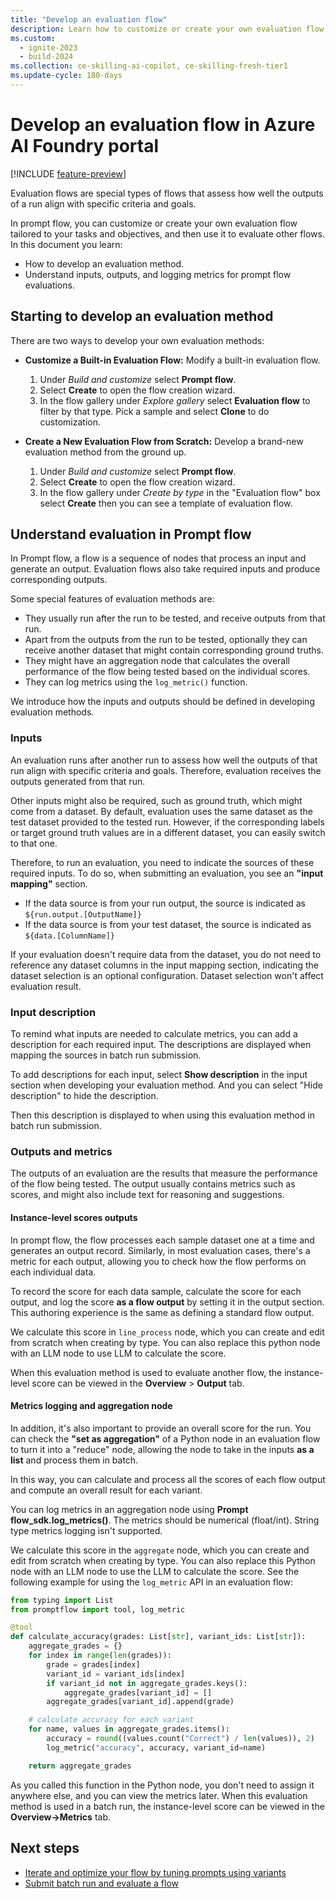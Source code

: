 ```yaml
---
title: "Develop an evaluation flow"
description: Learn how to customize or create your own evaluation flow tailored to your tasks and objectives, and then use in a batch run as an evaluation method in prompt flow with Azure AI Foundry.
ms.custom:
  - ignite-2023
  - build-2024
ms.collection: ce-skilling-ai-copilot, ce-skilling-fresh-tier1
ms.update-cycle: 180-days
---
```


# Develop an evaluation flow in Azure AI Foundry portal

[!INCLUDE [feature-preview](../includes/feature-preview)]

Evaluation flows are special types of flows that assess how well the outputs of a run align with specific criteria and goals.

In prompt flow, you can customize or create your own evaluation flow tailored to your tasks and objectives, and then use it to evaluate other flows. In this document you learn:

- How to develop an evaluation method.
- Understand inputs, outputs, and logging metrics for prompt flow evaluations.

## Starting to develop an evaluation method

There are two ways to develop your own evaluation methods:

- **Customize a Built-in Evaluation Flow:** Modify a built-in evaluation flow. 
  1. Under *Build and customize* select **Prompt flow**.
  2. Select **Create** to open the flow creation wizard.
  3. In the flow gallery under *Explore gallery* select **Evaluation flow** to filter by that type. Pick a sample and select **Clone** to do customization.

- **Create a New Evaluation Flow from Scratch:** Develop a brand-new evaluation method from the ground up. 
  1. Under *Build and customize* select **Prompt flow**.
  2. Select **Create** to open the flow creation wizard.
  3. In the flow gallery under *Create by type* in the "Evaluation flow" box select **Create** then you can see a template of evaluation flow.

## Understand evaluation in Prompt flow

In Prompt flow, a flow is a sequence of nodes that process an input and generate an output. Evaluation flows also take required inputs and produce corresponding outputs.

Some special features of evaluation methods are:

- They usually run after the run to be tested, and receive outputs from that run.
- Apart from the outputs from the run to be tested, optionally they can receive another dataset that might contain corresponding ground truths. 
- They might have an aggregation node that calculates the overall performance of the flow being tested based on the individual scores.
- They can log metrics using the `log_metric()` function.

We introduce how the inputs and outputs should be defined in developing evaluation methods.

### Inputs

An evaluation runs after another run to assess how well the outputs of that run align with specific criteria and goals. Therefore, evaluation receives the outputs generated from that run.

Other inputs might also be required, such as ground truth, which might come from a dataset. By default, evaluation uses the same dataset as the test dataset provided to the tested run. However, if the corresponding labels or target ground truth values are in a different dataset, you can easily switch to that one.  

Therefore, to run an evaluation, you need to indicate the sources of these required inputs. To do so, when submitting an evaluation, you see an  **"input mapping"**  section.

- If the data source is from your run output, the source is indicated as `${run.output.[OutputName]}`
- If the data source is from your test dataset, the source is indicated as `${data.[ColumnName]}`

<Note>
If your evaluation doesn't require data from the dataset, you do not need to reference any dataset columns in the input mapping section, indicating the dataset selection is an optional configuration. Dataset selection won't affect evaluation result.
</Note>

### Input description

To remind what inputs are needed to calculate metrics, you can add a description for each required input. The descriptions are displayed when mapping the sources in batch run submission.


To add descriptions for each input, select **Show description** in the input section when developing your evaluation method. And you can select "Hide description" to hide the description.


Then this description is displayed to when using this evaluation method in batch run submission.

### Outputs and metrics

The outputs of an evaluation are the results that measure the performance of the flow being tested. The output usually contains metrics such as scores, and might also include text for reasoning and suggestions.

#### Instance-level scores outputs

In prompt flow, the flow processes each sample dataset one at a time and generates an output record. Similarly, in most evaluation cases, there's a metric for each output, allowing you to check how the flow performs on each individual data.

To record the score for each data sample, calculate the score for each output, and log the score **as a flow output** by setting it in the output section. This authoring experience is the same as defining a standard flow output.


We calculate this score in `line_process` node, which you can create and edit from scratch when creating by type. You can also replace this python node with an LLM node to use LLM to calculate the score.


When this evaluation method is used to evaluate another flow, the instance-level score can be viewed in the **Overview** > **Output** tab.


#### Metrics logging and aggregation node

In addition, it's also important to provide an overall score for the run. You can check the  **"set as aggregation"** of a Python node in an evaluation flow to turn it into a "reduce" node, allowing the node to take in the inputs **as a list** and process them in batch.

In this way, you can calculate and process all the scores of each flow output and compute an overall result for each variant.

You can log metrics in an aggregation node using **Prompt flow_sdk.log_metrics()**. The metrics should be numerical (float/int). String type metrics logging isn't supported.

We calculate this score in the `aggregate` node, which you can create and edit from scratch when creating by type. You can also replace this Python node with an LLM node to use the LLM to calculate the score. See the following example for using the `log_metric` API in an evaluation flow:


```python
from typing import List
from promptflow import tool, log_metric

@tool
def calculate_accuracy(grades: List[str], variant_ids: List[str]):
    aggregate_grades = {}
    for index in range(len(grades)):
        grade = grades[index]
        variant_id = variant_ids[index]
        if variant_id not in aggregate_grades.keys():
            aggregate_grades[variant_id] = []
        aggregate_grades[variant_id].append(grade)

    # calculate accuracy for each variant
    for name, values in aggregate_grades.items():
        accuracy = round((values.count("Correct") / len(values)), 2)
        log_metric("accuracy", accuracy, variant_id=name)

    return aggregate_grades
```

As you called this function in the Python node, you don't need to assign it anywhere else, and you can view the metrics later. When this evaluation method is used in a batch run, the instance-level score can be viewed in the **Overview->Metrics** tab.


## Next steps

- [Iterate and optimize your flow by tuning prompts using variants](./flow-tune-prompts-using-variants)
- [Submit batch run and evaluate a flow](./flow-bulk-test-evaluation)
